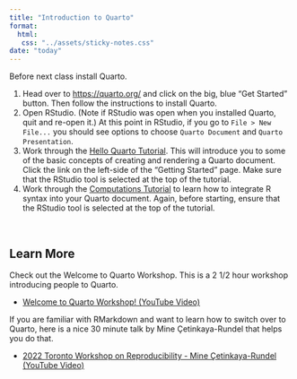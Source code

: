 ```yaml
---
title: "Introduction to Quarto"
format:
  html:
   css: "../assets/sticky-notes.css"
date: "today"
---
```


Before next class install Quarto.

1.  Head over to <https://quarto.org/> and click on the big, blue "Get Started" button. Then follow the instructions to install Quarto.
2.  Open RStudio. (Note if RStudio was open when you installed Quarto, quit and re-open it.) At this point in RStudio, if you go to `File > New File...` you should see options to choose `Quarto Document` and `Quarto Presentation`.
3. Work through the [Hello Quarto Tutorial](https://quarto.org/docs/get-started/hello/rstudio.html). This will introduce you to some of the basic concepts of creating and rendering a Quarto document. Click the link on the left-side of the "Getting Started" page. Make sure that the RStudio tool is selected at the top of the tutorial.
4. Work through the [Computations Tutorial](https://quarto.org/docs/get-started/computations/rstudio.html) to learn how to integrate R syntax into your Quarto document. Again, before starting, ensure that the RStudio tool is selected at the top of the tutorial.


<br />


## Learn More

Check out the Welcome to Quarto Workshop. This is a 2 1/2 hour workshop introducing people to Quarto.

- [Welcome to Quarto Workshop! (YouTube Video)](https://www.youtube.com/watch?v=yvi5uXQMvu4)


If you are familiar with RMarkdown and want to learn how to switch over to Quarto, here is a nice 30 minute talk by Mine Çetinkaya-Rundel that helps you do that.

- [2022 Toronto Workshop on Reproducibility - Mine Çetinkaya-Rundel (YouTube Video)](https://www.youtube.com/watch?v=6p4vOKS6Xls)








